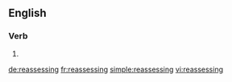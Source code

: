 ==English==

===Verb===
{{head|en|present participle}}

# {{present participle of|reassess|lang=en|nocat=1}}

[[de:reassessing]]
[[fr:reassessing]]
[[simple:reassessing]]
[[vi:reassessing]]